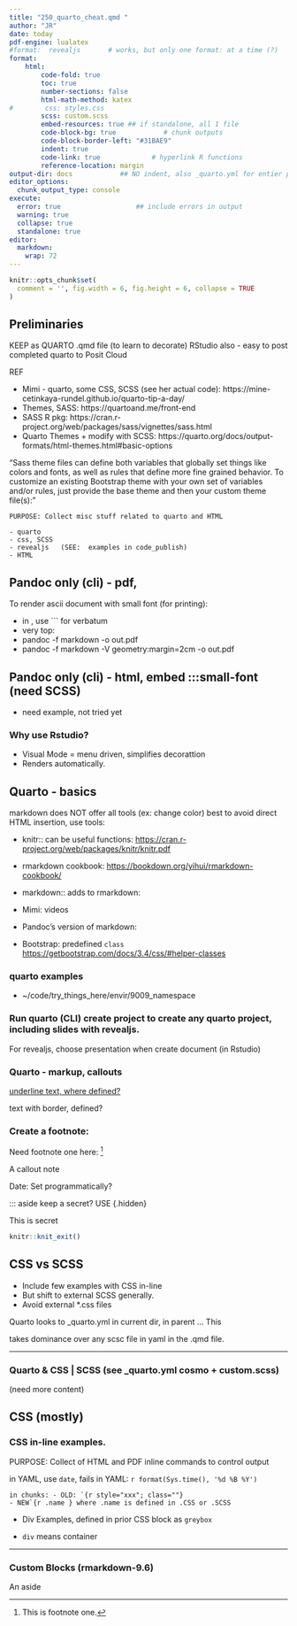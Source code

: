 ```yaml
---
title: "250_quarto_cheat.qmd "
author: "JR"
date: today 
pdf-engine: lualatex
#format:  revealjs       # works, but only one format: at a time (?)
format:
    html:
        code-fold: true
        toc: true 
        number-sections: false
        html-math-method: katex
#        css: styles.css
        scss: custom.scss
        embed-resources: true ## if standalone, all 1 file 
        code-block-bg: true            # chunk outputs 
        code-block-border-left: "#31BAE9"       
        indent: true
        code-link: true             # hyperlink R functions
        reference-location: margin
output-dir: docs            ## NO indent, also _quarto.yml for entier project
editor_options: 
  chunk_output_type: console
execute: 
  error: true                   ## include errors in output
  warning: true
  collapse: true
  standalone: true
editor: 
  markdown: 
    wrap: 72
---
```


```r
knitr::opts_chunk$set(
  comment = '', fig.width = 6, fig.height = 6, collapse = TRUE
)
```

## Preliminaries
::: callout
KEEP as QUARTO .qmd file (to learn to decorate)
RStudio also - easy to post completed quarto to Posit Cloud
:::


REF

- Mimi - quarto, some CSS, SCSS (see her actual code):      https://mine-cetinkaya-rundel.github.io/quarto-tip-a-day/ \
- Themes, SASS:  https://quartoand.me/front-end \
- SASS R pkg:  https://cran.r-project.org/web/packages/sass/vignettes/sass.html \
- Quarto Themes + modify with SCSS:   https://quarto.org/docs/output-formats/html-themes.html#basic-options \ 

"Sass theme files can define both variables that globally set things
like colors and fonts, as well as rules that define more fine grained
behavior. To customize an existing Bootstrap theme with your own set
of variables and/or rules, just provide the base theme and then your
custom theme file(s):"




```         
PURPOSE: Collect misc stuff related to quarto and HTML

- quarto 
- css, SCSS
- revealjs   (SEE:  examples in code_publish)
- HTML
```


## Pandoc only (cli) - pdf,  \footenotesize
To render ascii document with small font (for printing):

- in <file>, use ```  for verbatum
- very top:   \footenotesize
- pandoc -f  markdown -o out.pdf <file>
- pandoc -f  markdown -V geometry:margin=2cm -o out.pdf <file>


## Pandoc only (cli) - html, embed :::small-font  (need SCSS)
- need example, not tried yet

### Why use Rstudio?

-   Visual Mode = menu driven, simplifies decorattion
-   Renders automatically.


## Quarto -  basics

markdown does NOT offer all tools (ex: change color)
best to avoid direct HTML insertion, use tools:

-   knitr:: can be useful functions:
    <https://cran.r-project.org/web/packages/knitr/knitr.pdf>

-   rmarkdown cookbook: <https://bookdown.org/yihui/rmarkdown-cookbook/>

-   markdown:: adds to rmarkdown: <link>

-   Mimi: videos

-   Pandoc's version of markdown: <link>

-   Bootstrap: predefined `class`
    <https://getbootstrap.com/docs/3.4/css/#helper-classes>

### quarto examples
- ~/code/try_things_here/envir/9009_namespace

### Run quarto (CLI) create project to create any quarto project, including slides with revealjs.

For revealjs, choose presentation when create document (in Rstudio)

### Quarto - markup, callouts

[underline text, where defined?]{.underline} 

[text with border, defined?]{.border}

### Create a footnote:

Need footnote one here: [^1]

[^1]: This is footnote one.

::: {.content-visible when-format="html"}
:::

::: callout-note
A callout note
:::


::: aside
Date: Set programmatically?
:::

::: aside
keep a secret? USE {.hidden}

::: hidden
This is secret
:::


```r
knitr::knit_exit()
```
## CSS vs SCSS

-   Include few examples with CSS in-line
-   But shift to external SCSS generally.
-   Avoid external \*.css files

Quarto looks to \_quarto.yml in current dir, in parent ... This

takes dominance over any scsc file in yaml in the .qmd file.



------------------------------------------------------------------------

### Quarto & CSS \| SCSS (see \_quarto.yml cosmo + custom.scss)

(need more content)

## CSS (mostly)

### CSS in-line examples.

::: myDiv
PURPOSE: Collect of HTML and PDF inline commands to control output
:::

in YAML, use `date`, fails in YAML: `r format(Sys.time(), '%d %B %Y')`

```         
in chunks: - OLD: `{r style="xxx"; class=""} 
- NEW`{r .name } where .name is defined in .CSS or .SCSS 
```

:::{.greybox}
-   Div Examples, defined in prior CSS block as `greybox`
:::

-   `div` means container

------------------------------------------------------------------------

### Custom Blocks (rmarkdown-9.6)

::: aside
An aside
:::

